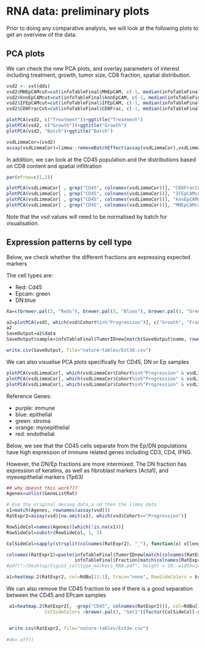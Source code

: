 # RNA data: preliminary plots

Prior to doing any comparative analysis, we will look at the following plots to get an overview of the data.

## PCA plots

We can check the new PCA plots, and overlay parameters of interest including treatment, growth, tumor size, CD8 fraction, spatial distribution.

```r
vsd2 <- vst(dds)
vsd2$MHEpCAMcut=cut(infoTableFinal$MHEpCAM, c(-1, median(infoTableFinal$MHEpCAM, na.rm = T), 1.1), c("low", "high"))
vsd2$knnEpCAMcut=cut(infoTableFinal$knnEpCAM, c(-1, median(infoTableFinal$knnEpCAM, na.rm = T), 1E7), c("low", "high"))
vsd2$IFEpCAMcut=cut(infoTableFinal$IFEpCAM, c(-1, median(infoTableFinal$IFEpCAM, na.rm = T), 1.1), c("low", "high"))
vsd2$CD8FracCut=cut(infoTableFinal$CD8Frac, c(-1, median(infoTableFinal$CD8Frac, na.rm = T), 1.1), c("low", "high"))

plotPCA(vsd2, c("Treatment"))+ggtitle("Treatment")
plotPCA(vsd2, c("Growth"))+ggtitle("Growth")
plotPCA(vsd2, "Batch")+ggtitle("Batch")

vsdLimmaCor=(vsd2)
assay(vsdLimmaCor)=limma::removeBatchEffect(assay(vsdLimmaCor),vsdLimmaCor$Batch)
```


In addition, we can look at the CD45 population and the distributions based on CD8 content and spatial infiltration

```r
par(mfrow=c(2,2))

plotPCA(vsdLimmaCor[ , grep("CD45", colnames(vsdLimmaCor))], "CD8FracCut")+ggtitle("CD8 content")
plotPCA(vsdLimmaCor[ , grep("CD45", colnames(vsdLimmaCor))], "IFEpCAMcut")+ggtitle("CD8-EpCAM Infiltrating Fraction")
plotPCA(vsdLimmaCor[ , grep("CD45", colnames(vsdLimmaCor))], "knnEpCAMcut")+ggtitle("CD8-EpCAM nearest neighbor distances")
plotPCA(vsdLimmaCor[ , grep("CD45", colnames(vsdLimmaCor))], "MHEpCAMcut")+ggtitle("CD8-EpCAM MH index")
```

Note that the vsd values will need to be normalised by batch for visualisation.

## Expression patterns by cell type

Below, we check whether the different fractions are expressing expected markers 

The cell types are:

* Red: Cd45
* Epcam: green 
* DN:blue

```r
Xa=c(brewer.pal(3, "Reds"), brewer.pal(3, "Blues"), brewer.pal(3, "Greens"))

a2=plotPCA(vsd[, which(vsd$Cohort%in%"Progression")], c("Growth", "Fraction"))+scale_color_manual(values=Xa[c( 3,9, 6,1, 7, 4, 2,8, 5)])+theme_bw()
a2
SaveOutput=a2$data
SaveOutput$sample=infoTableFinal$TumorIDnew[match(SaveOutput$name, rownames(infoTableFinal))]

write.csv(SaveOutput, file="nature-tables/Ext3d.csv")
```

We can also visualise PCA plots specifically for CD45, DN or Ep samples

```r
plotPCA(vsdLimmaCor[, which(vsdLimmaCor$Cohort%in%"Progression" & vsdLimmaCor$Fraction=="CD45")], c("Growth"))+scale_color_manual(values=c("orange", "#31A354"))+theme_bw()+ggtitle("CD45 frac by growth")
plotPCA(vsdLimmaCor[, which(vsdLimmaCor$Cohort%in%"Progression" & vsdLimmaCor$Fraction=="DN")], c("Growth"))+scale_color_manual(values=c("orange", "#31A354"))+theme_bw()+ggtitle("DN frac by growth")
plotPCA(vsdLimmaCor[, which(vsdLimmaCor$Cohort%in%"Progression" & vsdLimmaCor$Fraction=="Ep")], c("Growth"))+scale_color_manual(values=c("orange", "#31A354"))+theme_bw()+ggtitle("Ep frac by growth")
```
  
Reference Genes:

* purple: immune
* blue: epithelial
* green: stroma
* orange: myoepithelial
* red: endothelial

Below, we see that the CD45 cells separate from the Ep/DN populations have high expression of immune related genes including CD3, CD4, IFNG.

However, the DN/Ep fractions are more intermixed. The DN fraction has expression of keratins, as well as fibroblast markers (Acta1), and myeoepithelial markers (Tp63)

```r
## why doesnt this work???
Agenes=unlist(GeneListRat)

# Use the original desseq data,a nd then the limma data
x1=match(Agenes, rownames(assay(vsd)))
RatExpr2=assay(vsd)[na.omit(x1), which(vsd$Cohort=="Progression")]

RowSideCol=names(Agenes)[which(!is.na(x1))]
RowSideCol=substr(RowSideCol, 1, 3)

ColSideCol=sapply(strsplit(colnames(RatExpr2), "_"), function(x) x[length(x)])

colnames(RatExpr2)=paste(infoTableFinal$TumorIDnew[match(colnames(RatExpr2), rownames(infoTableFinal))],
                         infoTableFinal$Fraction[match(colnames(RatExpr2), rownames(infoTableFinal))])
#pdf("~/Desktop/FiguS3_celltype_markers_RNA.pdf", height = 10, width=14)

a1=heatmap.2(RatExpr2, col=RdBu[11:1], trace="none", RowSideColors = brewer.pal(6, "Set1")[factor(RowSideCol)], scale="row",  ColSideColors =brewer.pal(3, "Set1")[factor(ColSideCol)] )
```

We can also remove the CD45 fraction to see if there is a good separation between the CD45 and EPcam samples

```r
 a1=heatmap.2(RatExpr2[, -grep("CD45", colnames(RatExpr2))], col=RdBu[11:1], trace="none", RowSideColors = brewer.pal(6, "Set1")[factor(RowSideCol)], scale="row",
              ColSideColors =brewer.pal(3, "Set1")[factor(ColSideCol[-grep("CD45", colnames(RatExpr2))])] )


 write.csv(RatExpr2, file="nature-tables/Ext3e.csv")
 
#dev.off()
```

